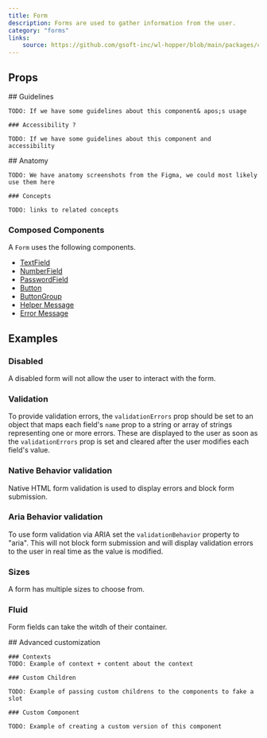 ```yaml
---
title: Form
description: Forms are used to gather information from the user.
category: "forms"
links:
    source: https://github.com/gsoft-inc/wl-hopper/blob/main/packages/components/src/form/src/Form.tsx
---
```


<Example src="Form/docs/preview" />

## Props

<PropTable component="Form" />

<FeatureFlag flag="next">
    ## Guidelines

    TODO: If we have some guidelines about this component& apos;s usage

    ### Accessibility ?

    TODO: If we have some guidelines about this component and accessibility
</FeatureFlag>

<FeatureFlag flag="rc">
    ## Anatomy

    TODO: We have anatomy screenshots from the Figma, we could most likely use them here

    ### Concepts

    TODO: links to related concepts
</FeatureFlag>

### Composed Components

A `Form` uses the following components.

- [TextField](./TextField)
- [NumberField](./NumberField)
- [PasswordField](./PasswordField)
- [Button](./Button)
- [ButtonGroup](./ButtonGroup)
- [Helper Message](./HelperMessage)
- [Error Message](./ErrorMessage)

## Examples

### Disabled

A disabled form will not allow the user to interact with the form.

<Example src="Form/docs/disabled" />

### Validation

To provide validation errors, the `validationErrors` prop should be set to an object that maps each field's `name` prop
to a string or array of strings representing one or more errors. These are displayed to the user as soon as the
`validationErrors` prop is set and cleared after the user modifies each field's value.

<Example src="Form/docs/validation" />

### Native Behavior validation

Native HTML form validation is used to display errors and block form submission.

<Example src="Form/docs/nativeValidation" />

### Aria Behavior validation

To use form validation via ARIA set the `validationBehavior` property to "aria".
This will not block form submission and will display validation errors to the user in real time as the value is modified.

<Example src="Form/docs/ariaValidation" />

### Sizes

A form has multiple sizes to choose from.

<Example src="Form/docs/size" />

### Fluid

Form fields can take the witdh of their container.

<Example src="Form/docs/fluid" />

<FeatureFlag flag="next">
    ## Advanced customization

    ### Contexts
    TODO: Example of context + content about the context

    ### Custom Children

    TODO: Example of passing custom childrens to the components to fake a slot

    ### Custom Component

    TODO: Example of creating a custom version of this component
</FeatureFlag>
